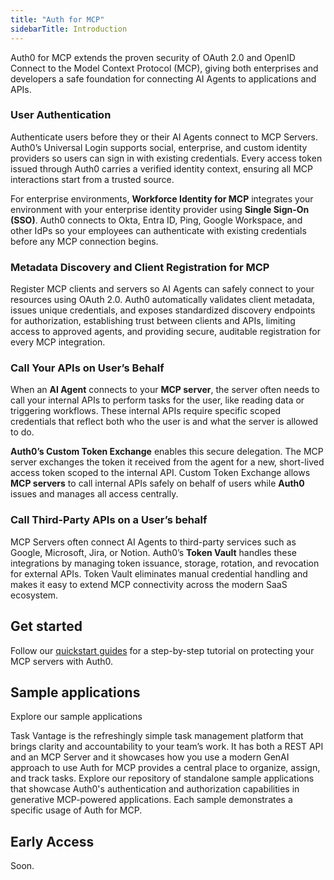 ```yaml
---
title: "Auth for MCP"
sidebarTitle: Introduction
---
```


<Card
  title="Secure your MCP clients, servers, and gateways with robust user authentication, secure API access, spec-compliant client registration methods, and seamless token exchange."
  icon="sparkles"
  iconType="solid"
  horizontal
/>

Auth0 for MCP extends the proven security of OAuth 2.0 and OpenID Connect to the Model Context Protocol (MCP), giving both enterprises and developers a safe foundation for connecting AI Agents to applications and APIs.

### User Authentication

Authenticate users before they or their AI Agents connect to MCP Servers. Auth0’s Universal Login supports social, enterprise, and custom identity providers so users can sign in with existing credentials. Every access token issued through Auth0 carries a verified identity context, ensuring all MCP interactions start from a trusted source.

For enterprise environments, **Workforce Identity for MCP** integrates your environment with your enterprise identity provider using **Single Sign-On (SSO)**. Auth0 connects to Okta, Entra ID, Ping, Google Workspace, and other IdPs so your employees can authenticate with existing credentials before any MCP connection begins.

<Card
  title="Learn more"
  href="/mcp/intro/user-authentication"
  icon="book"
  horizontal
  iconType="solid" />


### Metadata Discovery and Client Registration for MCP

Register MCP clients and servers so AI Agents can safely connect to your resources using OAuth 2.0. Auth0 automatically validates client metadata, issues unique credentials, and exposes standardized discovery endpoints for authorization, establishing trust between clients and APIs, limiting access to approved agents, and providing secure, auditable registration for every MCP integration.

### Call Your APIs on User’s Behalf

When an **AI Agent** connects to your **MCP server**, the server often needs to call your internal APIs to perform tasks for the user, like reading data or triggering workflows. These internal APIs require specific scoped credentials that reflect both who the user is and what the server is allowed to do.

**Auth0’s Custom Token Exchange** enables this secure delegation. The MCP server exchanges the token it received from the agent for a new, short-lived access token scoped to the internal API. Custom Token Exchange allows **MCP servers** to call internal APIs safely on behalf of users while **Auth0** issues and manages all access centrally.

### Call Third-Party APIs on a User’s behalf

MCP Servers often connect AI Agents to third-party services such as Google, Microsoft, Jira, or Notion. Auth0’s **Token Vault** handles these integrations by managing token issuance, storage, rotation, and revocation for external APIs. Token Vault eliminates manual credential handling and makes it easy to extend MCP connectivity across the modern SaaS ecosystem.

## Get started

Follow our [quickstart guides](/mcp/get-started/overview) for a step-by-step tutorial on protecting your MCP servers with Auth0.

## Sample applications

Explore our sample applications

<Columns cols={2}>
  <Card href="https://github.com/auth0-samples/auth0-task-vantage" title="TaskVantage" vertical>
    Task Vantage is the refreshingly simple task management platform that brings clarity and accountability to your team’s work. It has both a REST API and an MCP Server and it showcases how you use a modern GenAI approach to use Auth for MCP provides a central place to organize, assign, and track tasks.
  </Card>

  <Card href="https://github.com/auth0-samples/auth0-ai-samples" title="AI Samples" vertical>
    Explore our repository of standalone sample applications that showcase
    Auth0's authentication and authorization capabilities in generative MCP-powered applications. Each sample demonstrates a specific usage of Auth for MCP.
  </Card>
</Columns>


## Early Access

Soon.
